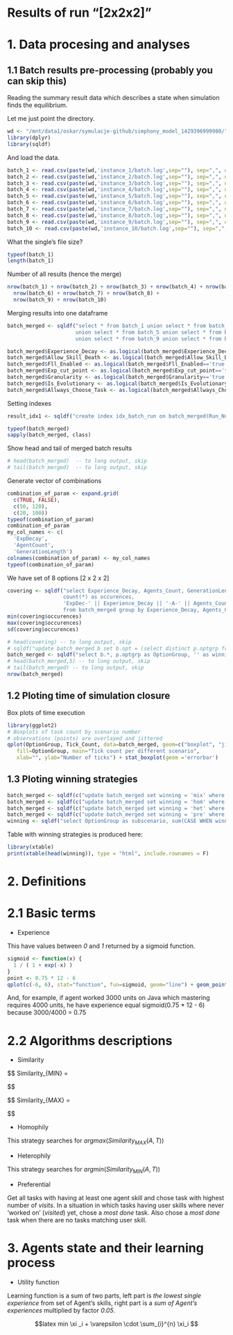 <script type="text/x-mathjax-config">
  MathJax.Hub.Config({
    displayAlign: "left",
    "HTML-CSS": { scale: 175 }
  });
</script>

Results of run "[2x2x2]"
========================================================

# 1\. Data procesing and analyses

## 1\.1 Batch results pre-processing (probably you can skip this)

Reading the summary result data which describes a state when simulation finds the equilibrium.

Let me just point the directory.

```r
wd <- "/mnt/data1/oskar/symulacje-github/simphony_model_1429396999980/"
library(dplyr)
library(sqldf)
```

And load the data.

```r
batch_1 <- read.csv(paste(wd,'instance_1/batch.log',sep=""), sep=",", quote="", header = TRUE, dec=".")
batch_2 <- read.csv(paste(wd,'instance_2/batch.log',sep=""), sep=",", quote="", header = TRUE, dec=".")
batch_3 <- read.csv(paste(wd,'instance_3/batch.log',sep=""), sep=",", quote="", header = TRUE, dec=".")
batch_4 <- read.csv(paste(wd,'instance_4/batch.log',sep=""), sep=",", quote="", header = TRUE, dec=".")
batch_5 <- read.csv(paste(wd,'instance_5/batch.log',sep=""), sep=",", quote="", header = TRUE, dec=".")
batch_6 <- read.csv(paste(wd,'instance_6/batch.log',sep=""), sep=",", quote="", header = TRUE, dec=".")
batch_7 <- read.csv(paste(wd,'instance_7/batch.log',sep=""), sep=",", quote="", header = TRUE, dec=".")
batch_8 <- read.csv(paste(wd,'instance_8/batch.log',sep=""), sep=",", quote="", header = TRUE, dec=".")
batch_9 <- read.csv(paste(wd,'instance_9/batch.log',sep=""), sep=",", quote="", header = TRUE, dec=".")
batch_10 <- read.csv(paste(wd,'instance_10/batch.log',sep=""), sep=",", quote="", header = TRUE, dec=".")
```

What the single's file size?

```r
typeof(batch_1)
length(batch_1)
```

Number of all results (hence the merge)

```r
nrow(batch_1) + nrow(batch_2) + nrow(batch_3) + nrow(batch_4) + nrow(batch_5) +
  nrow(batch_6) + nrow(batch_7) + nrow(batch_8) + 
  nrow(batch_9) + nrow(batch_10)
```

Merging results into one dataframe

```r
batch_merged <- sqldf("select * from batch_1 union select * from batch_2 union select * from batch_3 union select * from batch_4  
                      union select * from batch_5 union select * from batch_6 union select * from batch_7 union select * from batch_8 
                      union select * from batch_9 union select * from batch_10")

batch_merged$Experience_Decay <- as.logical(batch_merged$Experience_Decay=='true')
batch_merged$Allow_Skill_Death <- as.logical(batch_merged$Allow_Skill_Death=='true')
batch_merged$Fll_Enabled <- as.logical(batch_merged$Fll_Enabled=='true')
batch_merged$Exp_cut_point <- as.logical(batch_merged$Exp_cut_point=='true')
batch_merged$Granularity <- as.logical(batch_merged$Granularity=='true')
batch_merged$Is_Evolutionary <- as.logical(batch_merged$Is_Evolutionary=='true')
batch_merged$Allways_Choose_Task <- as.logical(batch_merged$Allways_Choose_Task=='true')
```

Setting indexes

```r
result_idx1 <- sqldf("create index idx_batch_run on batch_merged(Run_Number)")
```
```r
typeof(batch_merged)
sapply(batch_merged, class)
```

Show head and tail of merged batch results

```r
# head(batch_merged)  -- to long output, skip
# tail(batch_merged)  -- to long output, skip
```

Generate vector of combinations

```r
combination_of_param <- expand.grid(
  c(TRUE, FALSE), 
  c(50, 120),
  c(20, 100))
typeof(combination_of_param)
combination_of_param
my_col_names <- c(
  'ExpDecay',
  'AgentCount', 
  'GenerationLength')
colnames(combination_of_param) <- my_col_names
typeof(combination_of_param)
```

We have set of 8 options [2 x 2 x 2]

```r
covering <- sqldf("select Experience_Decay, Agents_Count, GenerationLength, 
                  count(*) as occurences, 
                  'ExpDec-' || Experience_Decay || '-A-' || Agents_Count || '-GL-' || GenerationLength as optgrp
                  from batch_merged group by Experience_Decay, Agents_Count, GenerationLength")
min(covering$occurences)
max(covering$occurences)
sd(covering$occurences)
```

```r
# head(covering) -- to long output, skip
# sqldf("update batch_merged b set b.opt = (select distinct p.optgrp from covering p where p.Experience_Decay = b.Experience_Decay and p.Agents_Count = b.Agents_Count and p.GenerationLength = b.GenerationLength)")
batch_merged <- sqldf("select b.*, p.optgrp as OptionGroup, '' as winning from batch_merged b join covering p on (p.Experience_Decay = b.Experience_Decay and p.Agents_Count = b.Agents_Count and p.GenerationLength = b.GenerationLength)")
# head(batch_merged,5) -- to long output, skip
# tail(batch_merged) -- to long output, skip
nrow(batch_merged)
```

## 1\.2 Ploting time of simulation closure

Box plots of time execution

```r
library(ggplot2) 
# Boxplots of task count by scenario number
# observations (points) are overlayed and jittered
qplot(OptionGroup, Tick_Count, data=batch_merged, geom=c("boxplot", "jitter"),
   fill=OptionGroup, main="Tick count per different scenario",
   xlab="", ylab="Number of ticks") + stat_boxplot(geom ='errorbar')
```

## 1\.3 Ploting winning strategies

```r
batch_merged <- sqldf(c("update batch_merged set winning = 'mix' where (Homophily_Count BETWEEN 1 AND Agents_Count - 1) or (Heterophily_Count BETWEEN 1 AND Agents_Count - 1) or (Preferential_Count BETWEEN 1 AND Agents_Count - 1)", "select * from batch_merged"))
batch_merged <- sqldf(c("update batch_merged set winning = 'hom' where Homophily_Count = Agents_Count", "select * from batch_merged"))
batch_merged <- sqldf(c("update batch_merged set winning = 'het' where Heterophily_Count = Agents_Count", "select * from batch_merged"))
batch_merged <- sqldf(c("update batch_merged set winning = 'pre' where Preferential_Count = Agents_Count", "select * from batch_merged"))
winning <- sqldf("select OptionGroup as subscenario, sum(CASE WHEN winning='hom' THEN 1 ELSE 0 END) as homophily, sum(CASE WHEN winning='het' THEN 1 ELSE 0 END) as heterophily, sum(CASE WHEN winning='pre' THEN 1 ELSE 0 END) as preferential, sum(CASE WHEN winning='mix' THEN 1 ELSE 0 END) as mixed from batch_merged group by subscenario")
```

Table with winning strategies is produced here:

```r
library(xtable)
print(xtable(head(winning)), type = "html", include.rownames = F)
```

# 2\. Definitions

# 2\.1 Basic terms

* Experience

This have values between *0* and *1* returned by a sigmoid function.

```r
sigmoid <- function(x) {
  1 / ( 1 + exp(-x) )
}
point <- 0.75 * 12 - 6
qplot(c(-6, 6), stat="function", fun=sigmoid, geom="line") + geom_point(aes(point), y=sigmoid(point), colour="red")
```

And, for example, if agent worked 3000 units on Java which mastering requires 4000 units, he have experience equal sigmoid(0.75 * 12 - 6) because 3000/4000 = 0.75

# 2\.2 Algorithms descriptions

* Similarity

$$
Similarity_{MIN} = 
\begin{pmatrix}
0 & \iff A \cap T = \varnothing \\

\begin{smallmatrix}
  min \\
  s \in A \cap T
\end{smallmatrix}

(\xi_s^A) & \iff A \cap T \neq \varnothing
\end{pmatrix}
$$

$$
Similarity_{MAX} = 
\begin{pmatrix}
0 & \iff A \cap T = \varnothing \\

\begin{smallmatrix}
  max \\
  s \in A \cap T
\end{smallmatrix}

(\xi_s^A) & \iff A \cap T \neq \varnothing
\end{pmatrix}
$$

* Homophily

This strategy searches for $argmax(Similarity_{MAX}(A,T))$

* Heterophily

This strategy searches for $argmin(Similarity_{MIN}(A,T))$

* Preferential

Get all tasks with having at least one agent skill and chose task with highest number of *visits*. In a situation in which tasks having user skills where never 'worked on' (*visited*) yet, chose a *most done* task. Also chose a *most done* task when there are no tasks matching user skill.

# 3\. Agents state and their learning process

* Utility function

Learning function is a sum of two parts, left part is *the lowest single experience* from set of Agent's skills, right part is a *sum of Agent's experiences* multiplied by factor *0.05*.

$$latex
min \xi _i + \varepsilon \cdot \sum_{i}^{n} \xi_i
$$
